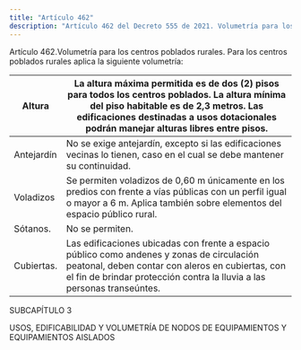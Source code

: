 ```yaml
---
title: "Artículo 462"
description: "Artículo 462 del Decreto 555 de 2021. Volumetría para los centros poblados rurales."
---
```


Artículo 462.Volumetría para los centros poblados rurales. Para los centros poblados rurales aplica la siguiente volumetría:
 

| Altura | La altura máxima permitida es de dos (2) pisos para todos los centros poblados. La altura mínima del piso habitable es de 2,3 metros. Las edificaciones destinadas a usos dotacionales podrán manejar alturas libres entre pisos. |
| --- | --- |
| Antejardín | No se exige antejardín, excepto si las edificaciones vecinas lo tienen, caso en el cual se debe mantener su continuidad. |
| Voladizos | Se permiten voladizos de 0,60 m únicamente en los predios con frente a vías públicas con un perfil igual o mayor a 6 m. Aplica también sobre elementos del espacio público rural. |
| Sótanos. | No se permiten. |
| Cubiertas. | Las edificaciones ubicadas con frente a espacio público como andenes y zonas de circulación peatonal, deben contar con aleros en cubiertas, con el fin de brindar protección contra la lluvia a las personas transeúntes. |


 
SUBCAPÍTULO 3
 
USOS, EDIFICABILIDAD Y VOLUMETRÍA DE NODOS DE EQUIPAMIENTOS Y EQUIPAMIENTOS AISLADOS
